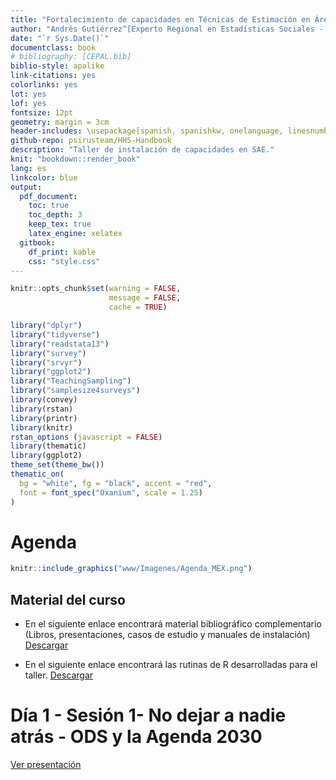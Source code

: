 ```yaml
--- 
title: "Fortalecimiento de capacidades en Técnicas de Estimación en Áreas Pequeñas con enfoque Bayesiano para la desagregación de datos"
author: "Andrés Gutiérrez^[Experto Regional en Estadísticas Sociales - Comisión Económica para América Latina y el Caribe (CEPAL) -  andres.gutierrez@cepal.org], Stalyn Guerrero^[Consultor - Comisión Económica para América Latina y el Caribe (CEPAL), guerrerostalyn@gmail.com]"
date: "`r Sys.Date()`"
documentclass: book
# bibliography: [CEPAL.bib]
biblio-style: apalike
link-citations: yes
colorlinks: yes
lot: yes
lof: yes
fontsize: 12pt
geometry: margin = 3cm
header-includes: \usepackage[spanish, spanishkw, onelanguage, linesnumbered]{algorithm2e}
github-repo: psirusteam/HHS-Handbook
description: "Taller de instalación de capacidades en SAE."
knit: "bookdown::render_book"
lang: es
linkcolor: blue
output:
  pdf_document:
    toc: true
    toc_depth: 3
    keep_tex: true
    latex_engine: xelatex
  gitbook:
    df_print: kable
    css: "style.css"
---
```



```r
knitr::opts_chunk$set(warning = FALSE, 
                      message = FALSE,
                      cache = TRUE)

library("dplyr")
library("tidyverse")
library("readstata13") 
library("survey")
library("srvyr")
library("ggplot2")
library("TeachingSampling")
library("samplesize4surveys")
library(convey)
library(rstan)
library(printr)
library(knitr)
rstan_options (javascript = FALSE)
library(thematic)
library(ggplot2) 
theme_set(theme_bw())
thematic_on(
  bg = "white", fg = "black", accent = "red",
  font = font_spec("Oxanium", scale = 1.25)
)
```


# Agenda {-}
```r
knitr::include_graphics("www/Imagenes/Agenda_MEX.png")
```


## Material del curso {-}


- En el siguiente enlace encontrará material bibliográfico complementario (Libros, presentaciones, casos de estudio y manuales de instalación) [Descargar](https://github.com/stalynGuerrero/2023MEXsae/tree/main/Recursos/Docs)

-   En el siguiente enlace encontrará las rutinas de R desarrolladas para el taller.
[Descargar](https://github.com/stalynGuerrero/2023MEXsae/tree/main/Recursos)

# Día 1 - Sesión 1- No dejar a nadie atrás - ODS y la Agenda 2030 

[Ver presentación](https://github.com/stalynGuerrero/2023MEXsae/blob/main/Recursos/D%C3%ADa1/Sesion1/SAE-0%2C-SDGs-and-Surveys.pdf)

